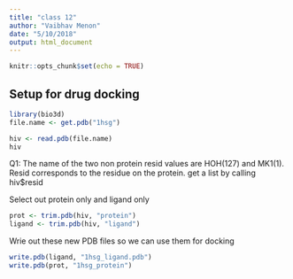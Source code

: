 ```yaml
---
title: "class 12"
author: "Vaibhav Menon"
date: "5/10/2018"
output: html_document
---
```


```r
knitr::opts_chunk$set(echo = TRUE)
```
## Setup for drug docking
```r
library(bio3d)
file.name <- get.pdb("1hsg")
```
```r
hiv <- read.pdb(file.name)
hiv
```
Q1: The name of the two non protein resid values are HOH(127) and MK1(1). Resid corresponds to the residue on the protein. get a list by calling hiv$resid

Select out protein only and ligand only
```r
prot <- trim.pdb(hiv, "protein")
ligand <- trim.pdb(hiv, "ligand")
```

Wrie out these new PDB files so we can use them for docking
```r
write.pdb(ligand, "1hsg_ligand.pdb")
write.pdb(prot, "1hsg_protein")
```





